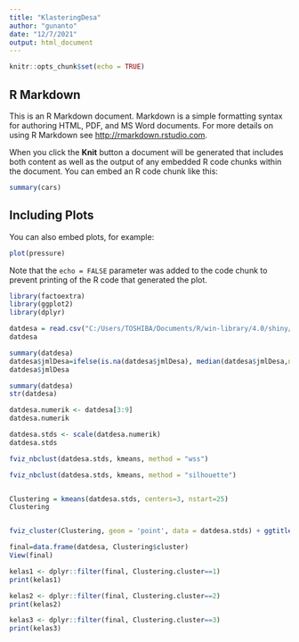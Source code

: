 ---
title: "KlasteringDesa"
author: "gunanto"
date: "12/7/2021"
output: html_document
---

```{r setup, include=FALSE}
knitr::opts_chunk$set(echo = TRUE)
```

## R Markdown

This is an R Markdown document. Markdown is a simple formatting syntax for authoring HTML, PDF, and MS Word documents. For more details on using R Markdown see <http://rmarkdown.rstudio.com>.

When you click the **Knit** button a document will be generated that includes both content as well as the output of any embedded R code chunks within the document. You can embed an R code chunk like this:

```{r cars}
summary(cars)
```

## Including Plots

You can also embed plots, for example:

```{r pressure, echo=FALSE}
plot(pressure)
```

Note that the `echo = FALSE` parameter was added to the code chunk to prevent printing of the R code that generated the plot.
```{r}
library(factoextra)
library(ggplot2)
library(dplyr)
```

```{r}
datdesa = read.csv("C:/Users/TOSHIBA/Documents/R/win-library/4.0/shiny/www/data_desa_pakai.csv", header = TRUE)
datdesa
```
```{r}
summary(datdesa)
datdesa$jmlDesa=ifelse(is.na(datdesa$jmlDesa), median(datdesa$jmlDesa,na.rm = TRUE),datdesa$jmlDesa)
datdesa$jmlDesa

summary(datdesa)
str(datdesa)
```
```{r}
datdesa.numerik <- datdesa[3:9]
datdesa.numerik
```
```{r}
datdesa.stds <- scale(datdesa.numerik)
datdesa.stds
```

```{r}
fviz_nbclust(datdesa.stds, kmeans, method = "wss")
```

```{r}
fviz_nbclust(datdesa.stds, kmeans, method = "silhouette")


Clustering = kmeans(datdesa.stds, centers=3, nstart=25)
Clustering


fviz_cluster(Clustering, geom = 'point', data = datdesa.stds) + ggtitle("k=3")

final=data.frame(datdesa, Clustering$cluster)
View(final)
```

```{r}
kelas1 <- dplyr::filter(final, Clustering.cluster==1)
print(kelas1)

kelas2 <- dplyr::filter(final, Clustering.cluster==2)
print(kelas2)

kelas3 <- dplyr::filter(final, Clustering.cluster==3)
print(kelas3)
```

